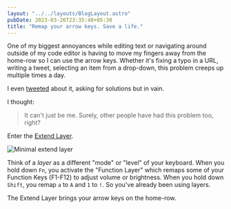 ```yaml
---
layout: "../../layouts/BlogLayout.astro"
pubDate: 2023-03-26T23:35:48+05:30
title: "Remap your arrow keys. Save a life."
---
```


One of my biggest annoyances while editing text or navigating around outside of my code editor is having to move my fingers away from the home-row so I can use the arrow keys. Whether it's fixing a typo in a URL, writing a tweet, selecting an item from a drop-down, this problem creeps up multiple times a day.

I even [tweeted](https://x.com/rafeytwt/status/1788863831143268528) about it, asking for solutions but in vain.

I thought:
> It can't just be me. Surely, other people have had this problem too, right?

Enter the [Extend Layer](https://colemakmods.github.io/ergonomic-mods/extend.html).

![Minimal extend layer](../../assets/minimal-extend-layer.png)

Think of a *layer* as a different "mode" or "level" of your keyboard. When you hold down `Fn`, you activate the "Function Layer" which remaps some of your Function Keys (F1-F12) to adjust volume or brightness. When you hold down `Shift`, you remap `a` to `A` and `1` to `!`. So you've already been using layers.

The Extend Layer brings your arrow keys on the home-row. 




